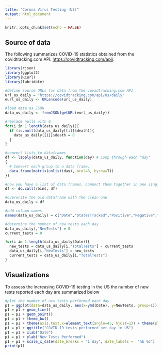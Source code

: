 ```yaml
---
title: "Corona Virus Testing (US)"
output: html_document
---
```


```r
knitr::opts_chunk$set(echo = FALSE)
```

## Source of data

The following summarizes COVID-19 statistics obtained from the covidtracking.com API: <https://covidtracking.com/api/>.

```r
library(rjson)
library(ggplot2)
library(RCurl)
library(lubridate)

#define source URLs for data from the covidtracking.com API
url_us_daily = "https://covidtracking.com/api/us/daily"
eurl_us_daily <- URLencode(url_us_daily)

#load data as JSON
data_us_daily <- fromJSON(getURL(eurl_us_daily))

#replace nulls with 0
for(i in 1:length(data_us_daily)){
  if (is.null(data_us_daily[[i]]$death)){
    data_us_daily[[i]]$death = 0
  }
}

#convert lists to dataframes
df <- lapply(data_us_daily, function(day) # Loop through each "day"
{
  # Convert each group to a data frame.
  data.frame(matrix(unlist(day), ncol=8, byrow=T))
})

#now you have a list of data frames, connect them together in one single dataframe
df <- do.call(rbind, df)

#overwrite the old dataframe with the clean one
data_us_daily = df

#add column names
names(data_us_daily) = c("Date","StatesTracked","Positive","Negative","Pos+Neg","Pending","Deaths","TotalTests")

#determine the number of new tests each day
data_us_daily[,"NewTests"] = 0
current_tests = 0

for(i in 1:length(data_us_daily$Date)){
  new_tests = data_us_daily[i,"TotalTests"] - current_tests
  data_us_daily[i,"NewTests"] = new_tests
  current_tests = data_us_daily[i,"TotalTests"]
}

```

## Visualizations

To assess the increasing COVID-19 testing in the US the number of new tests reported each day are summarized below

```r

#plot the number of new tests performed each day
p1 = ggplot(data=data_us_daily, aes(x=ymd(Date), y=NewTests, group=1))
p1 = p1 + geom_line()
p1 = p1 + geom_point()
p1 = p1 + theme_bw()
p1 = p1 + theme(axis.text.x=element_text(angle=45, hjust=1)) + theme(plot.title = element_text(hjust = 0.5))
p1 = p1 + ggtitle("COVID-19 tests performed per day in US")
p1 = p1 + xlab("Date")
p1 = p1 + ylab("New Tests Performed")
p1 = p1 + scale_x_date(date_breaks = "1 day", date_labels =  "%b %d") 
print(p1)

```
